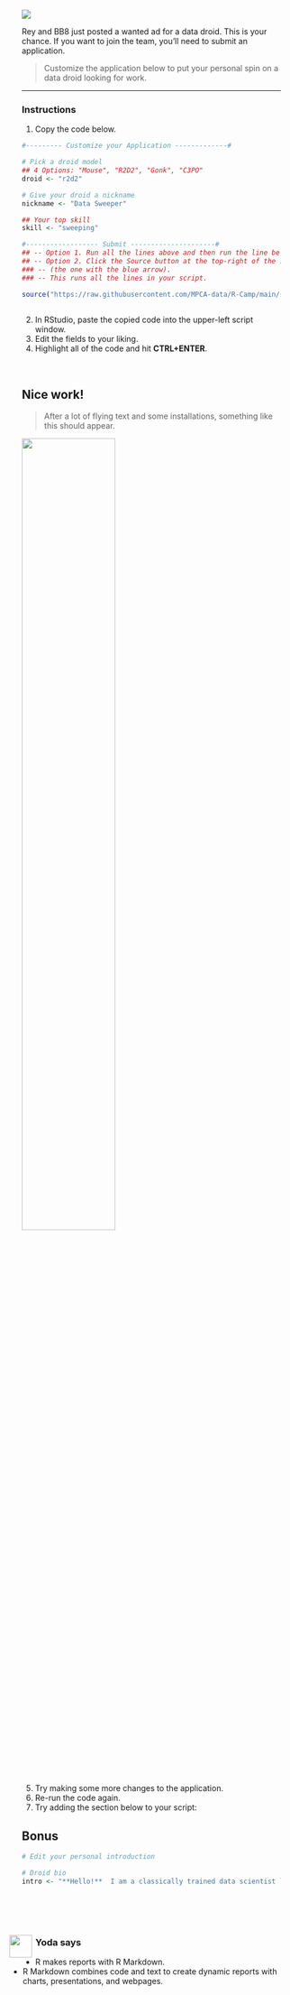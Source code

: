 <div style="padding: 22px; border-radius: 14px;">

<img src="../images/trash_droid_rev.png" class="avatar" />

Rey and BB8 just posted a wanted ad for a data droid. This is your chance. If you want to join the team, you'll need to submit an application. 


> Customize the application below to put your personal spin on a data droid looking for work.

<hr class="hr2" style="margin-top: 4px;">

<h3> Instructions </h3>

1. Copy the code below.

```r
#--------- Customize your Application -------------# 

# Pick a droid model
## 4 Options: "Mouse", "R2D2", "Gonk", "C3PO"
droid <- "r2d2" 

# Give your droid a nickname
nickname <- "Data Sweeper"

## Your top skill
skill <- "sweeping"

#------------------ Submit ---------------------# 
## -- Option 1. Run all the lines above and then run the line below -or-
## -- Option 2. Click the Source button at the top-right of the script screen 
### -- (the one with the blue arrow). 
### -- This runs all the lines in your script.

source("https://raw.githubusercontent.com/MPCA-data/R-Camp/main/static/modules/intro/droid_apps/submit_app.R")
 
```

2. In RStudio, paste the copied code into the upper-left script window.
3. Edit the fields to your liking.
4. Highlight all of the code and hit __CTRL+ENTER__.

<br>

## Nice work! {-}

> After a lot of flying text and some installations, something like this should appear.

![](../images/droid_app.png){width="60%"}

<br>

5. Try making some more changes to the application.
6. Re-run the code again.
7. Try adding the section below to your script:

## Bonus {-}
```r
# Edit your personal introduction 

# Droid bio
intro <- "**Hello!**  I am a classically trained data scientist living on planet Endor. Wherever I go I bring a supply of good energy. I currently work for the Oculus Corp, but I have been feeling rebellious lately. I love talking about urban forests and discussing true crime podcasts."
```


</div>

<br>


<div class="tip">
### <img src="../images/yoda_baby_sq.png" style="width: 40px; float: left; margin-top: -3px; margin-right: 6px;"> Yoda says {-}

- R makes reports with R Markdown. 
- R Markdown combines code and text to create dynamic reports with charts, presentations, and webpages.
</div>

